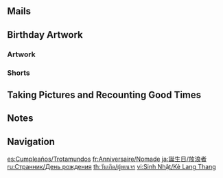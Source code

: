 {{Birthday Intro}}

==Mails==
{{Mails by Category Table|Wanderer Birthday Mails|noheader=1}}

==Birthday Artwork==
===Artwork===
{{Artwork by Category Table
|Character Birthday Artwork
|category = Wanderer Birthday Artwork
|header = Wanderer's Birthday Artwork
}}

===Shorts===
{{Artwork by Category Table
|Character Shorts
|category = Wanderer Birthday Artwork
|header = Wanderer's Birthday Shorts
}}

==Taking Pictures and Recounting Good Times==
{{Transclude|Taking Pictures and Recounting Good Times/Wanderer|Stories|main=1|top=1}}

==Notes==
{{Reflist|note=1}}

==Navigation==
{{Character Navbox|Birthday}}

[[es:Cumpleaños/Trotamundos]]
[[fr:Anniversaire/Nomade]]
[[ja:誕生日/放浪者]]
[[ru:Странник/День рождения]]
[[th:วันเกิด/ผู้พเนจร]]
[[vi:Sinh Nhật/Kẻ Lang Thang]]